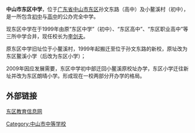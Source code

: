 {{expand|time=2008-5-2}}
'''中山市东区中学'''，位于[[广东省|广东省]][[中山市|中山市]][[东区_(中山市)|东区]]孙文东路（高中）及小鳌溪村（初中），是一所包含[[初中|初中]]与[[高中|高中]]的公办完全中学。

现东区中学在于1999年由原“东区中学”（初中）、“东区高中”、“东区职业高中”等三所中学合并，现任校长为[[李剑夫|李剑夫]]。

原东区中学旧址位于小鳌溪村，1999年起搬迁至位于孙文东路的新校，原址改为东区鳌溪小学（后改为东区小学）；

2009年因应发展需要，东区中学初中部迁回小鳌溪原校址办学，东区小学迁往新址并改为东区朗晴小学。形成现在一校两部分开办学的格局。
[[Category:中山市中等学校|Category:中山市中等学校]]

== 外部链接 ==
[https://web.archive.org/web/20130302081324/http://www.zsdqedu.net/ 东区教育信息网]